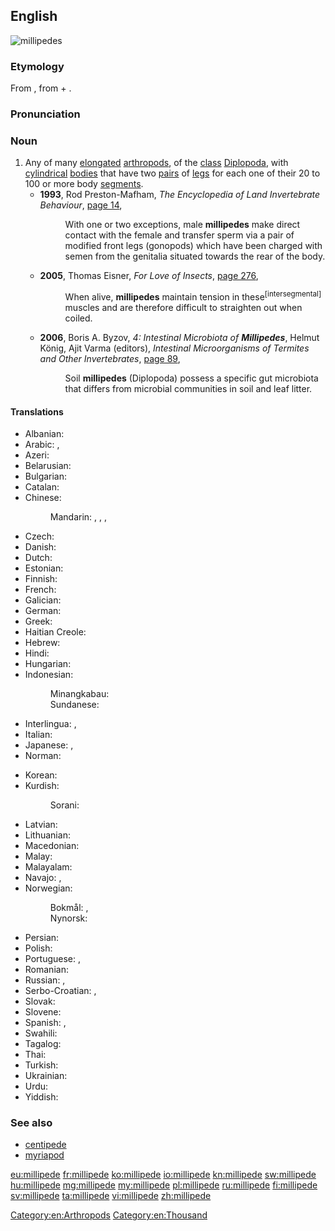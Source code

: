 ==English==
[[Image:Millipedes.jpg|thumb|millipedes]]
{{wikipedia}}

===Etymology===
From {{etyl|la|en}} {{term|millipeda||wood louse|lang=la}}, from {{term|mille||thousand|lang=la}} + {{term|pedis||foot|lang=la}}.

===Pronunciation===
{{rfp|lang=en}}

===Noun===
{{en-noun}}

# Any of many [[elongated]] [[arthropod]]s, of the [[class]] [[Diplopoda]], with [[cylindrical]] [[bodies]] that have two [[pair]]s of [[leg]]s for each one of their 20 to 100 or more body [[segment]]s.{{defdate|From 1600}}
#* '''1993''', Rod Preston-Mafham, ''The Encyclopedia of Land Invertebrate Behaviour'', [http://books.google.com.au/books?id=sDpagGxJw3AC&pg=PA14&dq=%22millipede%22%7C%22millipedes%22&hl=en&sa=X&ei=LDiMU8LqB8HEkgWkqoGICw&redir_esc=y#v=onepage&q=%22millipede%22%7C%22millipedes%22&f=false page 14],
#*: With one or two exceptions, male '''millipedes''' make direct contact with the female and transfer sperm via a pair of modified front legs (gonopods) which have been charged with semen from the genitalia situated towards the rear of the body.
#* '''2005''', Thomas Eisner, ''For Love of Insects'', [http://books.google.com.au/books?id=Ki9djoKOm-0C&pg=PA276&dq=%22millipede%22%7C%22millipedes%22&hl=en&sa=X&ei=LDiMU8LqB8HEkgWkqoGICw&redir_esc=y#v=onepage&q=%22millipede%22%7C%22millipedes%22&f=false page 276],
#*: When alive, '''millipedes''' maintain tension in these<sup>[intersegmental]</sup> muscles and are therefore difficult to straighten out when coiled.
#* '''2006''', Boris A. Byzov, ''4: Intestinal Microbiota of '''Millipedes''''', Helmut König, Ajit Varma (editors), ''Intestinal Microorganisms of Termites and Other Invertebrates'', [http://books.google.com.au/books?id=sbBG4-G7arQC&pg=PA89&dq=%22millipede%22%7C%22millipedes%22&hl=en&sa=X&ei=LDiMU8LqB8HEkgWkqoGICw&redir_esc=y#v=onepage&q=%22millipede%22%7C%22millipedes%22&f=false page 89],
#*: Soil '''millipedes''' (Diplopoda) possess a specific gut microbiota that differs from microbial communities in soil and leaf litter.

====Translations====
{{trans-top|elongated arthropod}}
* Albanian: {{t|sq|shumëkëmbësh}}
* Arabic: {{t|ar|دودة ألفية|f|tr=dūda ʾalfíyya|sc=Arab}}, {{t|ar|ذات الألف قدم|sc=Arab}}
* Azeri: {{t|az|kırkayak}}
* Belarusian: {{t|be|шматножка|f|tr=šmatnóžka|sc=Cyrl}}
* Bulgarian: {{t|bg|стоножка|f|tr=stonóžka|sc=Cyrl}}
* Catalan: {{t|ca|milpeu}}
* Chinese:
*: Mandarin: {{t|cmn|馬陸|sc=Hani}}, {{t+|cmn|马陆|tr=mǎlù|sc=Hani}}, {{t+|cmn|千足蟲|sc=Hani}}, {{t|cmn|千足虫|tr=qiānzúchóng|sc=Hani}}
* Czech: {{t+|cs|stonožka|f}}
* Danish: {{t|da|tusindben|n}}
* Dutch: {{t|nl|miljoenpoot|m}}
* Estonian: {{t|et|tuhatjalg}}
* Finnish: {{t|fi|tuhatjalkainen}}
* French: {{t|fr|diplopode jule|m}}
* Galician: {{t|gl|cempés}}
* German: {{t+|de|Tausendfüßler|m}}
* Greek: {{t+|el|σαρανταποδαρούσα|f}}
* Haitian Creole: {{t|ht|milipèd}}
* Hebrew: {{t+|he|מרבה רגלים|sc=Hebr}}
* Hindi: {{t|hi|गोजर|tr=gojar|sc=Deva}}
* Hungarian: {{t+|hu|százlábú}}
* Indonesian: {{t+|id|kaki seribu}}
*: Minangkabau: {{t|min|kulum-kulum}}
*: Sundanese: {{t|su|titinggi}}
* Interlingua: {{t|ia|millepedes}}, {{t|ia|myriapodo}}
* Italian: {{t|it|millepiedi}}
* Japanese: {{t|ja|ヤスデ|tr=yasude|sc=Jpan}}, {{t|ja|馬陸|tr=やすで, yasude|sc=Jpan}}
* Norman: {{t|nrf|mille-pids|m}}
{{trans-mid}}
* Korean: {{t|ko|노래기|sc=Kore}}
* Kurdish:
*: Sorani: {{t+|ku|هه‌زارپێ|sc=ku-Arab}}
* Latvian: {{t|lv|daudzkājis}}
* Lithuanian: {{t|lt|šimtakojis}}
* Macedonian: {{t|mk|стоногалка|f|tr=stonógalka}}
* Malay: {{t|ms|gonggok}}
* Malayalam: {{t+|ml|തേരട്ട|sc=Mlym}}
* Navajo: {{t|nv|jááłánii}}, {{t|nv|jáád łánii}}
* Norwegian: 
*: Bokmål: {{t|nb|tusenbein|n}}, {{t|nb|tusenben|n}}
*: Nynorsk: {{t|nn|tusenbein|n}}
* Persian: {{t+|fa|هزارپا|tr=hezâr-pâ|sc=fa-Arab}}
* Polish: {{t+|pl|stonoga|f}}
* Portuguese: {{t+|pt|centopeia|f}}, {{t|pt|lacraia|f}}
* Romanian: {{t+|ro|miriapod}}
* Russian: {{t|ru|многоножка|f|tr=mnogonóžka}}, {{t|ru|кивсяк|m|tr=kivsják|sc=Cyrl}} {{qualifier|julid}}
* Serbo-Croatian: {{t+|sh|stonoga|sc=Latn}}, {{t|sh|стонога|sc=Cyrl}}
* Slovak: {{t|sk|stonožka|f}}
* Slovene: {{t+|sl|stonoga|f}}
* Spanish: {{t|es|milpiés|m}}, {{t|es|congorocho|m}} {{qualifier|Venezuela}}
* Swahili: {{t+|sw|jongoo}}
* Tagalog: {{t|tl|milipid}}
* Thai: {{t+|th|กิ้งกือ|tr=gînggeu|sc=Thai}}
* Turkish: {{t+|tr|kırkayak}}
* Ukrainian: {{t+|uk|багатоніжка|f|tr=bahatonížka|sc=Cyrl}}
* Urdu: {{t|ur|گوجر|sc=ur-Arab}}
* Yiddish: {{t|yi|מילליפּעדע|sc=Hebr|tr=millipede}}
{{trans-bottom}}

===See also===
* [[centipede]]
* [[myriapod]]

[[Category:en:Arthropods]]
[[Category:en:Thousand]]

[[eu:millipede]]
[[fr:millipede]]
[[ko:millipede]]
[[io:millipede]]
[[kn:millipede]]
[[sw:millipede]]
[[hu:millipede]]
[[mg:millipede]]
[[my:millipede]]
[[pl:millipede]]
[[ru:millipede]]
[[fi:millipede]]
[[sv:millipede]]
[[ta:millipede]]
[[vi:millipede]]
[[zh:millipede]]
